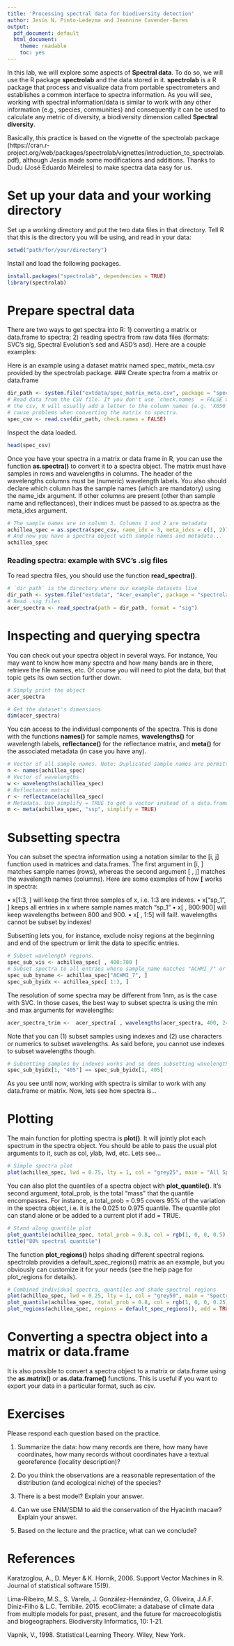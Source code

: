 ```yaml
---
title: 'Processing spectral data for biodiversity detection'
author: Jesús N. Pinto-Ledezma and Jeannine Cavender-Bares
output:
  pdf_document: default
  html_document: 
    theme: readable
    toc: yes
---
```


In this lab, we will explore some aspects of **Spectral data**. To do so, we will use the R package **spectrolab** and the data stored in it. **spectrolab** is a R package that process and visualize data from portable spectrometers and establishes a common interface to spectra information. As you will see, working with spectral information/data is similar to work with any other information (e.g., species, communities) and consequently it can be used to calculate any metric of diversity, a biodiversity dimension called **Spectral diversity**.

Basically, this practice is based on the vignette of the spectrolab package (https://cran.r-project.org/web/packages/spectrolab/vignettes/introduction_to_spectrolab.pdf), although Jesús made some modifications and additions. Thanks to Dudu (José Eduardo Meireles) to make spectra data easy for us. 

# Set up your data and your working directory

Set up a working directory and put the two data files in that directory. Tell R that this is the directory you will be using, and read in your data:

```r
setwd("path/for/your/directory")
```

Install and load the following packages.

```r
install.packages("spectrolab", dependencies = TRUE)
library(spectrolab)
```

# Prepare spectral data
There are two ways to get spectra into R: 
1) converting a matrix or data.frame to spectra;
2) reading spectra from raw data files (formats: SVC’s sig, Spectral Evolution’s sed and ASD’s asd). Here are a couple examples:

Here is an example using a dataset matrix named spec_matrix_meta.csv provided by the spectrolab package.
### Create spectra from a matrix or data.frame
```r
dir_path <- system.file("extdata/spec_matrix_meta.csv", package = "spectrolab")
# Read data from the CSV file. If you don't use `check.names` = FALSE when reading
# the csv, R will usually add a letter to the column names (e.g. 'X650') which will
# cause problems when converting the matrix to spectra.
spec_csv <- read.csv(dir_path, check.names = FALSE)
```

Inspect the data loaded.

```r
head(spec_csv)
```

Once you have your spectra in a matrix or data frame in R, you can use the function **as.spectra()** to convert it to a spectra object. The matrix must have samples in rows and wavelengths in columns. The header of the wavelengths columns must be (numeric) wavelength labels. You also should declare which column has the sample names (which are mandatory) using the name_idx argument. If other columns are present (other than sample name and reflectances), their indices must be passed to as.spectra as the meta_idxs argument.

```r
# The sample names are in column 3. Columns 1 and 2 are metadata
achillea_spec = as.spectra(spec_csv, name_idx = 3, meta_idxs = c(1, 2))
# And now you have a spectra object with sample names and metadata...
achillea_spec
```

### Reading spectra: example with SVC’s .sig files

To read spectra files, you should use the function **read_spectra()**.

```r
# `dir_path` is the directory where our example datasets live
dir_path <- system.file("extdata", "Acer_example", package = "spectrolab")
# Read .sig files
acer_spectra <- read_spectra(path = dir_path, format = "sig")
```

# Inspecting and querying spectra

You can check out your spectra object in several ways. For instance, You may want to know how many spectra and how many bands are in there, retrieve the file names, etc. Of course you will need to plot the data, but that topic gets its own section further down.

```r
# Simply print the object
acer_spectra
```

```r
# Get the dataset's dimensions
dim(acer_spectra)
```

You can access to the individual components of the spectra. This is done with the functions
**names()** for sample names, **wavelengths()** for wavelength labels, **reflectance()** for the reflectance matrix, and **meta()** for the associated metadata (in case you have any).

```r
# Vector of all sample names. Note: Duplicated sample names are permitted
n <- names(achillea_spec)
# Vector of wavelengths
w <- wavelengths(achillea_spec)
# Reflectance matrix
r <- reflectance(achillea_spec)
# Metadata. Use simplify = TRUE to get a vector instead of a data.frame
m <- meta(achillea_spec, "ssp", simplify = TRUE)
```

# Subsetting spectra

You can subset the spectra information using a notation similar to the [i, j] function used in matrices and data.frames. The first argument in [i, ] matches sample names (rows), whereas the second argument [ , j] matches the wavelength names (columns). Here are some examples of how **[** works in spectra:

• x[1:3, ] will keep the first three samples of x, i.e. 1:3 are indexes.
• x["sp_1", ] keeps all entries in x where sample names match "sp_1"
• x[ , 800:900] will keep wavelengths between 800 and 900.
• x[ , 1:5] will fail!. wavelengths cannot be subset by indexes!

Subsetting lets you, for instance, exclude noisy regions at the beginning and end of the spectrum or limit the data to specific entries.

```r
# Subset wavelength regions.
spec_sub_vis <- achillea_spec[ , 400:700 ]
# Subset spectra to all entries where sample_name matches "ACHMI_7" or get the first three samples
spec_sub_byname <- achillea_spec["ACHMI_7", ]
spec_sub_byidx <- achillea_spec[ 1:3, ]
```

The resolution of some spectra may be different from 1nm, as is the case with SVC. In those cases, the best way to subset spectra is using the min and max arguments for wavelengths:

```r
acer_spectra_trim <-  acer_spectra[ , wavelengths(acer_spectra, 400, 2400) ]
```

Note that you can (1) subset samples using indexes and (2) use characters or numerics to subset wavelengths. As said before, you cannot use indexes to subset wavelengths though.

```r
# Subsetting samples by indexes works and so does subsetting wavelengths by numerics or characters.
spec_sub_byidx[1, "405"] == spec_sub_byidx[1, 405]
```

As you see until now, working with spectra is similar to work with any data.frame or matrix. Now, lets see how spectra is...
 
# Plotting

The main function for plotting spectra is **plot()**. It will jointly plot each spectrum in the spectra object. You should be able to pass the usual plot arguments to it, such as col, ylab, lwd, etc. Lets see...

```r
# Simple spectra plot
plot(achillea_spec, lwd = 0.75, lty = 1, col = "grey25", main = "All Spectra")
```

You can also plot the quantiles of a spectra object with **plot_quantile()**. It’s second argument, total_prob, is the total “mass” that the quantile encompasses. For instance, a total_prob = 0.95 covers 95% of the variation in the spectra object, i.e. it is the 0.025 to 0.975 quantile. The quantile plot can stand alone or be added to a current plot if add = TRUE.

```r
# Stand along quantile plot
plot_quantile(achillea_spec, total_prob = 0.8, col = rgb(1, 0, 0, 0.5), lwd = 0.5, border = TRUE)
title("80% spectral quantile")
```

The function **plot_regions()** helps shading different spectral regions. spectrolab provides a default_spec_regions() matrix as an example, but you obviously can customize it for your needs (see the help page for plot_regions for details).

```r
# Combined individual spectra, quantiles and shade spectral regions
plot(achillea_spec, lwd = 0.25, lty = 1, col = "grey50", main = "Spectra, quantile and regions")
plot_quantile(achillea_spec, total_prob = 0.8, col = rgb(1, 0, 0, 0.25), border = FALSE, add = TRUE)
plot_regions(achillea_spec, regions = default_spec_regions(), add = TRUE)
```

# Converting a spectra object into a matrix or data.frame

It is also possible to convert a spectra object to a matrix or data.frame using the **as.matrix()** or **as.data.frame()** functions. This is useful if you want to export your data in a particular format, such as csv.






# Exercises

Please respond each question based on the practice.

1. Summarize the data: how many records are there, how many have coordinates, how many records without coordinates have a textual georeference (locality description)?

2. Do you think the observations are a reasonable representation of the distribution (and ecological niche) of the species?

3. There is a best model? Explain your answer.

4. Can we use ENM/SDM to aid the conservation of the Hyacinth macaw? Explain your answer.

5. Based on the lecture and the practice, what can we conclude?


# References 

Karatzoglou, A., D. Meyer & K. Hornik, 2006. Support Vector Machines in R. Journal of statistical software 15(9).

Lima-Ribeiro, M.S., S. Varela, J. González-Hernández, G. Oliveira, J.A.F. Diniz-Filho & L.C. Terribile. 2015. ecoClimate: a database of climate data from multiple models for past, present, and the future for macroecologistis and biogeographers. Biodiversity Informatics, 10: 1-21.

Vapnik, V., 1998. Statistical Learning Theory. Wiley, New York.



